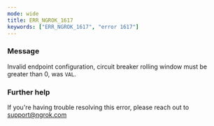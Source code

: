 ```yaml
---
mode: wide
title: ERR_NGROK_1617
keywords: ["ERR_NGROK_1617", "error 1617"]
---
```



### Message

Invalid endpoint configuration, circuit breaker rolling window must be greater than 0, was `VAL`.

<ErrorDetails />

### Further help

If you're having trouble resolving this error, please reach out to [support@ngrok.com](mailto:support@ngrok.com?subject=Help%20with%20ERR_NGROK_1617)
